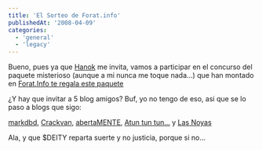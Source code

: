 ```yaml
---
title: 'El Sorteo de Forat.info'
publishedAt: '2008-04-09'
categories:
  - 'general'
  - 'legacy'
---
```


Bueno, pues ya que [Hanok](http://www.hnkweb.com/) me invita, vamos a participar en el concurso del paquete misterioso (aunque a mi nunca me toque nada...) que han montado en [Forat.Info te regala este paquete](http://www.forat.info/2008/04/04/foratinfo-te-regala-este-paquete/)

¿Y hay que invitar a 5 blog amigos? Buf, yo no tengo de eso, asi que se lo paso a blogs que sigo:

[markdbd](http://www.markdbd.com/), [Crackvan](http://blog.crackvan.net/), [abertaMENTE](http://abertamente.blogspot.com/), [Atun tun tun...](http://manuls.inopia.net) y [Las Noyas](http://lasnoyas.wordpress.com/)

Ala, y que $DEITY reparta suerte y no justicia, porque si no...
